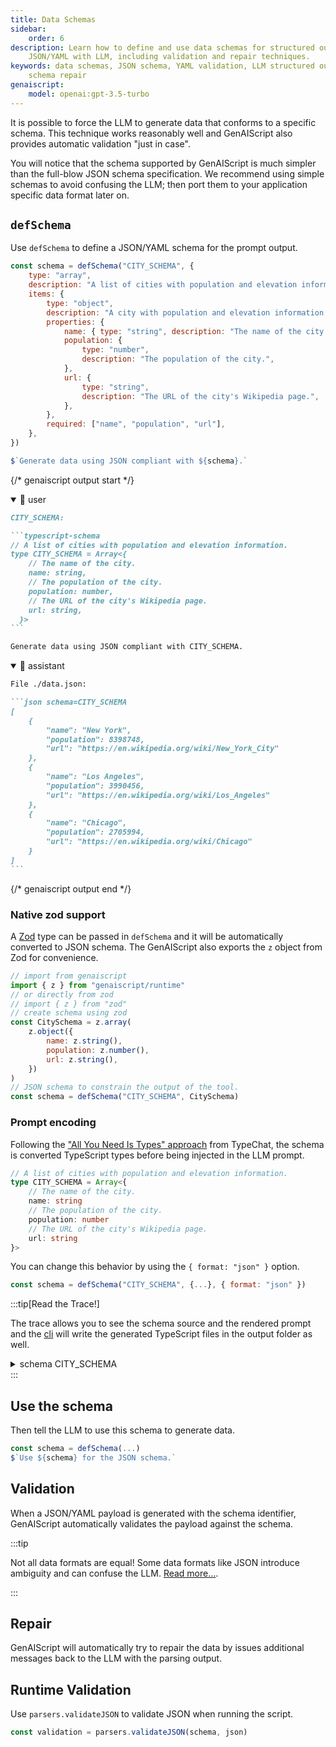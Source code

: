 ```yaml
---
title: Data Schemas
sidebar:
    order: 6
description: Learn how to define and use data schemas for structured output in
    JSON/YAML with LLM, including validation and repair techniques.
keywords: data schemas, JSON schema, YAML validation, LLM structured output,
    schema repair
genaiscript:
    model: openai:gpt-3.5-turbo
---
```



It is possible to force the LLM to generate data that conforms to a specific schema.
This technique works reasonably well and GenAIScript also provides automatic validation "just in case".

You will notice that the schema supported by GenAIScript is much simpler than the full-blow JSON schema specification. We recommend using simple schemas to avoid confusing the LLM; then port them to your application
specific data format later on.

## `defSchema`

Use `defSchema` to define a JSON/YAML schema for the prompt output.

```js user=true
const schema = defSchema("CITY_SCHEMA", {
    type: "array",
    description: "A list of cities with population and elevation information.",
    items: {
        type: "object",
        description: "A city with population and elevation information.",
        properties: {
            name: { type: "string", description: "The name of the city." },
            population: {
                type: "number",
                description: "The population of the city.",
            },
            url: {
                type: "string",
                description: "The URL of the city's Wikipedia page.",
            },
        },
        required: ["name", "population", "url"],
    },
})

$`Generate data using JSON compliant with ${schema}.`
```

{/* genaiscript output start */}

<details open>
<summary>👤 user</summary>

````markdown wrap
CITY_SCHEMA:

```typescript-schema
// A list of cities with population and elevation information.
type CITY_SCHEMA = Array<{
    // The name of the city.
    name: string,
    // The population of the city.
    population: number,
    // The URL of the city's Wikipedia page.
    url: string,
  }>
```

Generate data using JSON compliant with CITY_SCHEMA.
````

</details>

<details open>
<summary>🤖 assistant</summary>

````markdown wrap
File ./data.json:

```json schema=CITY_SCHEMA
[
    {
        "name": "New York",
        "population": 8398748,
        "url": "https://en.wikipedia.org/wiki/New_York_City"
    },
    {
        "name": "Los Angeles",
        "population": 3990456,
        "url": "https://en.wikipedia.org/wiki/Los_Angeles"
    },
    {
        "name": "Chicago",
        "population": 2705994,
        "url": "https://en.wikipedia.org/wiki/Chicago"
    }
]
```
````

</details>

{/* genaiscript output end */}

### Native zod support

A [Zod](https://zod.dev/) type can be passed in `defSchema` and it will be automatically converted to JSON schema.
The GenAIScript also exports the `z` object from Zod for convenience.

```js
// import from genaiscript
import { z } from "genaiscript/runtime"
// or directly from zod
// import { z } from "zod"
// create schema using zod
const CitySchema = z.array(
    z.object({
        name: z.string(),
        population: z.number(),
        url: z.string(),
    })
)
// JSON schema to constrain the output of the tool.
const schema = defSchema("CITY_SCHEMA", CitySchema)
```

### Prompt encoding

Following the ["All You Need Is Types" approach](https://microsoft.github.io/TypeChat/docs/introduction/)
from TypeChat, the schema is converted TypeScript types before being injected in the LLM prompt.

```ts
// A list of cities with population and elevation information.
type CITY_SCHEMA = Array<{
    // The name of the city.
    name: string
    // The population of the city.
    population: number
    // The URL of the city's Wikipedia page.
    url: string
}>
```

You can change this behavior by using the `{ format: "json" }` option.

```js
const schema = defSchema("CITY_SCHEMA", {...}, { format: "json" })
```

:::tip[Read the Trace!]

The trace allows you to see the schema source and the rendered prompt
and the [cli](/genaiscript/reference/cli) will write the generated TypeScript files
in the output folder as well.

<details>
<summary>schema CITY_SCHEMA</summary>

- source:

```json
{
    "type": "array",
    "description": "A list of cities with population and elevation information.",
    "items": {
        "type": "object",
        "description": "A city with population and elevation information.",
        "properties": {
            "name": {
                "type": "string",
                "description": "The name of the city."
            },
            "population": {
                "type": "number",
                "description": "The population of the city."
            },
            "url": {
                "type": "string",
                "description": "The URL of the city's Wikipedia page."
            }
        },
        "required": ["name", "population", "url"]
    }
}
```

- prompt (rendered as typescript):

```ts
// A list of cities with population and elevation information.
type CITY_SCHEMA = Array<{
    // The name of the city.
    name: string
    // The population of the city.
    population: number
    // The URL of the city's Wikipedia page.
    url: string
}>
```

</details>
:::

## Use the schema

Then tell the LLM to use this schema to generate data.

```js
const schema = defSchema(...)
$`Use ${schema} for the JSON schema.`
```

## Validation

When a JSON/YAML payload is generated with the schema identifier,
GenAIScript automatically validates the payload against the schema.

:::tip

Not all data formats are equal! Some data formats like JSON introduce ambiguity
and can confuse the LLM.
[Read more...](https://betterprogramming.pub/yaml-vs-json-which-is-more-efficient-for-language-models-5bc11dd0f6df).

:::

## Repair

GenAIScript will automatically try to repair the data by issues additional messages
back to the LLM with the parsing output.

## Runtime Validation

Use `parsers.validateJSON` to validate JSON when running the script.

```js
const validation = parsers.validateJSON(schema, json)
```
